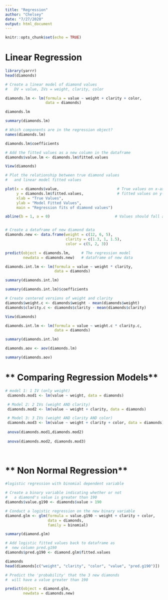 ```yaml
---
title: "Regression"
author: "Chelsey"
date: "7/27/2020"
output: html_document
---
```


```r
knitr::opts_chunk$set(echo = TRUE)
```

# **Linear Regression**
```r
library(yarrr)
head(diamonds)

# Create a linear model of diamond values
#   DV = value, IVs = weight, clarity, color

diamonds.lm <- lm(formula = value ~ weight + clarity + color,
                  data = diamonds)

diamonds.lm

summary(diamonds.lm)

# Which components are in the regression object?
names(diamonds.lm)

diamonds.lm$coefficients

# Add the fitted values as a new column in the dataframe
diamonds$value.lm <- diamonds.lm$fitted.values

View(diamonds)

# Plot the relationship between true diamond values
#   and linear model fitted values

plot(x = diamonds$value,                          # True values on x-axis
     y = diamonds.lm$fitted.values,               # fitted values on y-axis
     xlab = "True Values",
     ylab = "Model Fitted Values",
     main = "Regression fits of diamond values")

abline(b = 1, a = 0)                             # Values should fall around this line!


# Create a dataframe of new diamond data
diamonds.new <- data.frame(weight = c(12, 6, 5),
                           clarity = c(1.3, 1, 1.5),
                           color = c(5, 2, 3))

predict(object = diamonds.lm,     # The regression model
        newdata = diamonds.new)   # dataframe of new data

diamonds.int.lm <- lm(formula = value ~ weight * clarity,
                      data = diamonds)

summary(diamonds.int.lm)

summary(diamonds.int.lm)$coefficients

# Create centered versions of weight and clarity
diamonds$weight.c <- diamonds$weight - mean(diamonds$weight)
diamonds$clarity.c <- diamonds$clarity - mean(diamonds$clarity)

View(diamonds)

diamonds.int.lm <- lm(formula = value ~ weight.c * clarity.c,
                      data = diamonds)

summary(diamonds.int.lm)

diamonds.aov <- aov(diamonds.lm)

summary(diamonds.aov)

```
# ** Comparing Regression Models**
```r

# model 1: 1 IV (only weight)
 diamonds.mod1 <- lm(value ~ weight, data = diamonds)

 # Model 2: 2 IVs (weight AND clarity)
 diamonds.mod2 <- lm(value ~ weight + clarity, data = diamonds)

 # Model 3: 3 IVs (weight AND clarity AND color)
 diamonds.mod3 <- lm(value ~ weight + clarity + color, data = diamonds)
 
 anova(diamonds.mod1,diamonds.mod2)
 
 anova(diamonds.mod2, diamonds.mod3)

 
```
# ** Non Normal Regression**
```r

#logistic regression with binomial dependent variable 

# Create a binary variable indicating whether or not
#   a diamond's value is greater than 190
diamonds$value.g190 <- diamonds$value > 190

# Conduct a logistic regression on the new binary variable
diamond.glm <- glm(formula = value.g190 ~ weight + clarity + color,
                   data = diamonds,
                   family = binomial)

summary(diamond.glm)

# Add logistic fitted values back to dataframe as
#  new column pred.g190
diamonds$pred.g190 <- diamond.glm$fitted.values

diamonds
head(diamonds[c("weight", "clarity", "color", "value", "pred.g190")])

# Predict the 'probability' that the 3 new diamonds 
#  will have a value greater than 190

predict(object = diamond.glm,
        newdata = diamonds.new)

```